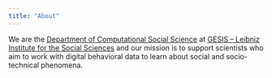 ```yaml
---
title: "About"
---
```


We are the [Department of Computational Social Science](https://www.gesis.org/en/institute/departments/computational-social-science) at [GESIS – Leibniz Institute for the Social Sciences](https://gesis.org/) and our mission is to support scientists who aim to work with digital behavioral data to learn about social and socio-technical phenomena.
